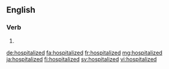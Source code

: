 ==English==

===Verb===
{{head|en}}

# {{en-past of|hospitalize}}

[[de:hospitalized]]
[[fa:hospitalized]]
[[fr:hospitalized]]
[[mg:hospitalized]]
[[ja:hospitalized]]
[[fi:hospitalized]]
[[sv:hospitalized]]
[[vi:hospitalized]]